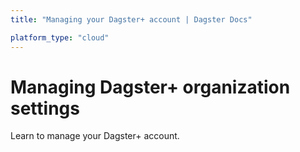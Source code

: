 ```yaml
---
title: "Managing your Dagster+ account | Dagster Docs"

platform_type: "cloud"
---
```


# Managing Dagster+ organization settings

Learn to manage your Dagster+ account.

<ArticleList>
  <ArticleListItem
    href="/dagster-plus/account/managing-user-agent-tokens"
    title="Managing user and agent tokens"
  ></ArticleListItem>
</ArticleList>
